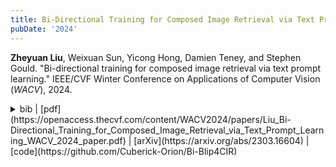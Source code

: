 ```yaml
---
title: Bi-Directional Training for Composed Image Retrieval via Text Prompt Learning
pubDate: '2024'
---
```


<div class="research_h1">

__Zheyuan Liu__, Weixuan Sun, Yicong Hong, Damien Teney, and Stephen Gould. "Bi-directional training for composed image retrieval via text prompt learning."
IEEE/CVF Winter Conference on Applications of Computer Vision (*WACV*), 2024.

<details>
<summary>
<span class='inline'> bib |  [pdf](https://openaccess.thecvf.com/content/WACV2024/papers/Liu_Bi-Directional_Training_for_Composed_Image_Retrieval_via_Text_Prompt_Learning_WACV_2024_paper.pdf) | [arXiv](https://arxiv.org/abs/2303.16604) | [code](https://github.com/Cuberick-Orion/Bi-Blip4CIR) </span> 
</summary>
<p>
  ```bibtex
    @InProceedings{Liu_2024_WACV,
      author={Liu, Zheyuan and Sun, Weixuan and Hong, Yicong and Teney, Damien and Gould, Stephen},
      title={Bi-Directional Training for Composed Image Retrieval via Text Prompt Learning},
      booktitle={Proceedings of the IEEE/CVF Winter Conference on Applications of Computer Vision (WACV)},
      month={January},
      year={2024},
      pages={5753-5762}
    }
  ```
</p>
</details>
</div>